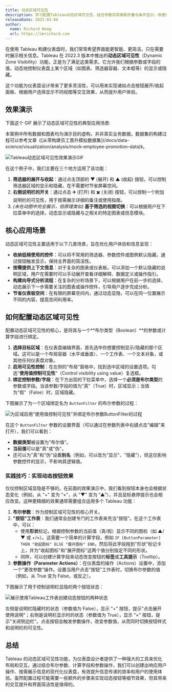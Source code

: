 ```yaml
---
title: 动态区域可见性
description: 学习配置Tableau动态区域可见性，结合参数实现面板折叠与条件显示，改善仪表盘布局与用户体验
releaseDate: 2023-03-04
author:
  name: Richard Wang
  url: https://imrichard.com
---
```


在使用 Tableau 构建仪表盘时，我们常常希望界面能更智能、更简洁，只在需要时展示相关信息。Tableau 在 2022.3 版本中推出的**动态区域可见性**（Dynamic Zone Visibility）功能，正是为了满足这类需求。它允许我们根据参数或字段的值，动态地控制仪表盘上某个区域（如图表、筛选器容器、文本框等）的显示或隐藏。

这个功能为仪表盘设计带来了更多灵活性，可以用来实现诸如点击按钮展开/收起面板、根据用户选择显示不同视图等交互效果，从而提升用户体验。

## 效果演示

下面这个 GIF 展示了动态区域可见性的典型应用场景:

<Callout type="info">
  本案例中所有数据和图表均为演示目的虚构，并非真实业务数据。数据集的构建过程可以参考文章《[从零构建员工晋升模拟数据集](/docs/data-science/visualization/analysis/mock-employee-promotion-data)》。
</Callout>

![Tableau动态区域可见性效果演示GIF](/data-science/visualization/tableau-dynamic-zone-visibility-demo.gif)

在这个例子中，我们主要在三个地方运用了该功能：

1. **筛选器的展开与收起**：通过点击顶部的 ▼ (展开) 和 ▲ (收起) 按钮，可以控制筛选器区域的显示和隐藏，在不需要时节省屏幕空间。
2. **右侧说明栏的开关**：通过点击 ➕ (打开) 和 ✖️ (关闭) 按钮，可以控制一个附加说明栏的可见性，用于按需展示详细的备注或使用指南。
3. _(未在动图中完全展示，但原理类似)_ **基于筛选的视图切换**：可以根据用户在下拉菜单中的选择，动态显示或隐藏与之相关的特定图表或信息模块。

## 核心应用场景

动态区域可见性主要适用于以下几类场景，旨在优化用户体验和信息呈现：

- **收纳低频使用的控件**：可以将不常用的筛选器、参数控件或图例默认隐藏，通过按钮触发显示，保持主界面的简洁性。
- **按需提供上下文信息**：对于复杂的图表或仪表板，可以添加一个默认隐藏的说明区域，用户在需要时可以手动展开查看详细解释、数据定义或操作指引。
- **构建向导式分析流程**：在复杂的分析场景下，可以根据用户在前一步的选择，动态展示下一步需要关注的图表或操作控件，引导用户逐步完成分析。
- **节省仪表板空间**：在有限的屏幕空间内，通过动态显隐，可以在同一位置展示不同的内容，提高空间利用率。

## 如何配置动态区域可见性

配置动态区域可见性的核心，是将其与一个**布尔类型（Boolean）**的参数或计算字段进行绑定。

1. **选择目标区域**：在仪表盘编辑界面，首先选中你想要控制显示/隐藏的那个区域。这可以是一个布局容器（水平或垂直）、一个工作表、一个文本对象，或其他任何仪表盘对象。
2. **启用可见性控制**：在左侧的"布局"窗格中，找到选中区域的设置选项。勾选"**使用值控制可见性**"（Control visibility using value）复选框。
3. **绑定控制参数/字段**：在下方出现的下拉菜单中，选择一个**必须是布尔类型**的参数或字段。当该参数/字段的值为"真"（True）时，区域显示；当值为"假"（False）时，区域隐藏。

下图展示了为一个区域绑定名为 `ButtonFilter` 的布尔参数的过程：

![为区域启用"使用值控制可见性"并绑定布尔参数ButtonFilter的过程](/data-science/visualization/tableau-dynamic-visibility-configuration-setup.webp)

在这个 `ButtonFilter` 参数的设置界面（可以通过在参数列表中右键点击"编辑"来打开），我们可以看到：

- **数据类型**被设置为"布尔值"。
- **当前值**可以是"真"或"伪"。
- 还可以为"真"和"伪"设置**别名**（例如，可以改为"显示"、"隐藏"），但这仅影响参数控件的显示，不影响其逻辑值。

### 实践技巧：实现动态按钮效果

仅仅控制区域显隐是不够的。在前面的效果演示中，我们看到按钮本身也会根据状态变化（例如，从 "+" 变为 "×"，从 "▼" 变为 "▲"），并且鼠标悬停提示也会相应改变。这种更精细的效果通常需要组合运用多个 Tableau 功能：

1. **布尔参数**：作为控制区域可见性的核心开关。
2. **"按钮"工作表**：我们通常会创建专门的工作表来充当"按钮"。在这个工作表中，可以：
   - 使用**形状**标记，根据控制参数的当前值（真/假）显示不同的图标（如 ▲/▼ 或 +/×）。这需要一个简单的计算字段，例如 `IF [ButtonParameter] THEN "收起图标" ELSE "展开图标" END`，然后将此字段拖到"形状"标记卡上，并为"收起图标"和"展开图标"这两个值分别指定不同的形状。
   - 同样，可以创建计算字段来动态改变按钮的**标签**或**工具提示**（Tooltip）。
3. **参数操作（Parameter Actions）**：在仪表盘的操作（Actions）设置中，添加一个"更改参数"操作。设置当用户点击"按钮"工作表时，切换布尔参数的值（例如，从 True 变为 False，或反之）。

下图展示了用于控制说明栏显隐的两个按钮状态：

![展示使用Tableau工作表创建动态按钮的两种状态](/data-science/visualization/tableau-dynamic-visibility-button-states.webp)

左侧是说明栏隐藏时的状态（参数值为 False），显示 "+" 按钮，提示"点击展开 使用说明"；右侧是说明栏显示时的状态（参数值为 True），显示 "×" 按钮，提示"关闭侧边栏"。点击按钮会触发参数操作，改变参数值，从而同时切换按钮样式和说明栏的可见性。

## 总结

Tableau 的动态区域可见性功能，为仪表盘设计者提供了一种强大的工具来优化布局和交互。通过结合布尔参数、计算字段和参数操作，我们可以创建出响应用户操作、按需展示信息的现代化仪表盘，有效提升信息传递的效率和用户的使用体验。虽然配置过程可能需要一些额外的步骤来实现动态按钮等细节效果，但其带来的交互提升和界面简洁性是值得的。

